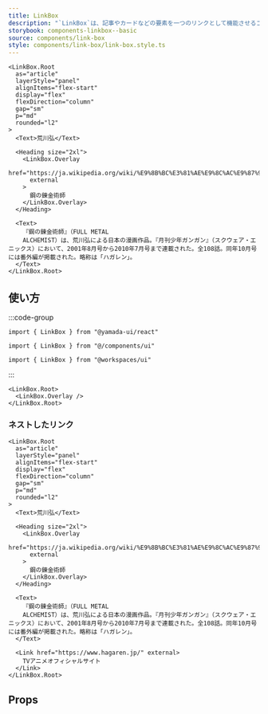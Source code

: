 ```yaml
---
title: LinkBox
description: "`LinkBox`は、記事やカードなどの要素を一つのリンクとして機能させるコンポーネントです。"
storybook: components-linkbox--basic
source: components/link-box
style: components/link-box/link-box.style.ts
---
```


```tsx preview
<LinkBox.Root
  as="article"
  layerStyle="panel"
  alignItems="flex-start"
  display="flex"
  flexDirection="column"
  gap="sm"
  p="md"
  rounded="l2"
>
  <Text>荒川弘</Text>

  <Heading size="2xl">
    <LinkBox.Overlay
      href="https://ja.wikipedia.org/wiki/%E9%8B%BC%E3%81%AE%E9%8C%AC%E9%87%91%E8%A1%93%E5%B8%AB"
      external
    >
      鋼の錬金術師
    </LinkBox.Overlay>
  </Heading>

  <Text>
    『鋼の錬金術師』（FULL METAL
    ALCHEMIST）は、荒川弘による日本の漫画作品。『月刊少年ガンガン』（スクウェア・エニックス）において、2001年8月号から2010年7月号まで連載された。全108話。同年10月号には番外編が掲載された。略称は「ハガレン」。
  </Text>
</LinkBox.Root>
```

## 使い方

:::code-group

```tsx [package]
import { LinkBox } from "@yamada-ui/react"
```

```tsx [alias]
import { LinkBox } from "@/components/ui"
```

```tsx [monorepo]
import { LinkBox } from "@workspaces/ui"
```

:::

```tsx
<LinkBox.Root>
  <LinkBox.Overlay />
</LinkBox.Root>
```

### ネストしたリンク

```tsx preview
<LinkBox.Root
  as="article"
  layerStyle="panel"
  alignItems="flex-start"
  display="flex"
  flexDirection="column"
  gap="sm"
  p="md"
  rounded="l2"
>
  <Text>荒川弘</Text>

  <Heading size="2xl">
    <LinkBox.Overlay
      href="https://ja.wikipedia.org/wiki/%E9%8B%BC%E3%81%AE%E9%8C%AC%E9%87%91%E8%A1%93%E5%B8%AB"
      external
    >
      鋼の錬金術師
    </LinkBox.Overlay>
  </Heading>

  <Text>
    『鋼の錬金術師』（FULL METAL
    ALCHEMIST）は、荒川弘による日本の漫画作品。『月刊少年ガンガン』（スクウェア・エニックス）において、2001年8月号から2010年7月号まで連載された。全108話。同年10月号には番外編が掲載された。略称は「ハガレン」。
  </Text>

  <Link href="https://www.hagaren.jp/" external>
    TVアニメオフィシャルサイト
  </Link>
</LinkBox.Root>
```

## Props

<PropsTable name="link-box" />
